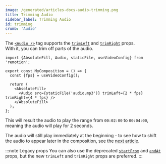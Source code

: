 ```yaml
---
image: /generated/articles-docs-audio-trimming.png
title: Trimming Audio
sidebar_label: Trimming Audio
id: trimming
crumb: 'Audio'
---
```



The [`<Audio />`](/docs/audio) tag supports the [`trimLeft`](/docs/audio#trimleft--trimright) and [`trimRight`](/docs/audio#trimleft--trimright) props.  
With it, you can trim off parts of the audio.

```tsx twoslash {8} title="MyComp.tsx"
import {AbsoluteFill, Audio, staticFile, useVideoConfig} from 'remotion';

export const MyComposition = () => {
  const {fps} = useVideoConfig();

  return (
    <AbsoluteFill>
      <Audio src={staticFile('audio.mp3')} trimLeft={2 * fps} trimRight={4 * fps} />
    </AbsoluteFill>
  );
};
```

This will result the audio to play the range from `00:02:00` to `00:04:00`, meaning the audio will play for 2 seconds.

The audio will still play immediately at the beginning - to see how to shift the audio to appear later in the composition, see the [next article](/docs/audio/delaying).

:::note Legacy props
You can also use the deprecated [`startFrom`](/docs/audio#startfrom--endat) and [`endAt`](/docs/audio#startfrom--endat) props, but the new `trimLeft` and `trimRight` props are preferred.
:::
